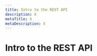 ```yaml
---
title: Intro to the REST API
description: X
metaTitle: X
metaDescription: X
---
```


# Intro to the REST API

<!-- comment Besides the content at /docs/api-reference which is very short/thin, I don't see a great intro to the REST API. This is that intro. -->
